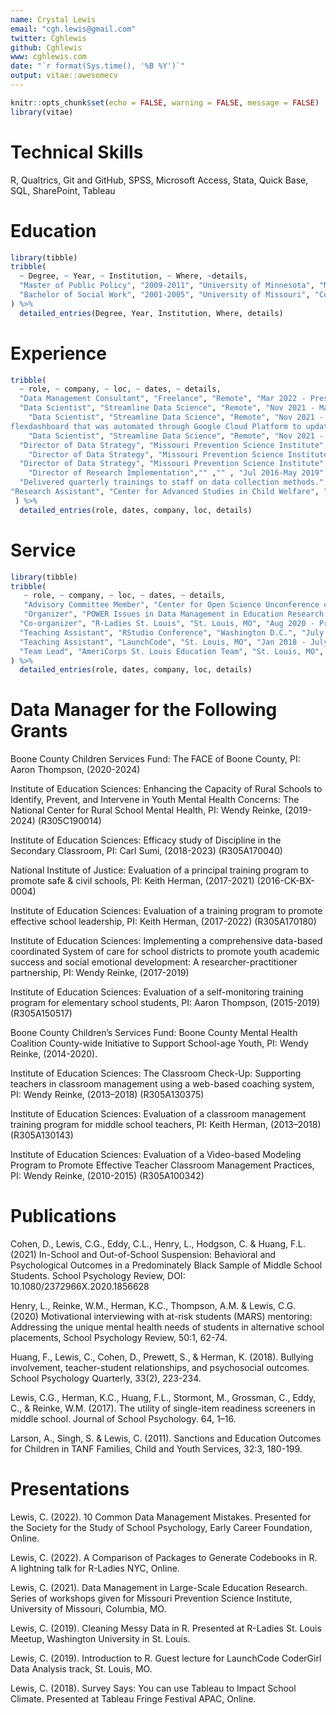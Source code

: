 ```yaml
---
name: Crystal Lewis
email: "cgh.lewis@gmail.com"
twitter: Cghlewis
github: Cghlewis
www: cghlewis.com
date: "`r format(Sys.time(), '%B %Y')`"
output: vitae::awesomecv
---
```


```r
knitr::opts_chunk$set(echo = FALSE, warning = FALSE, message = FALSE)
library(vitae)
```

#

\begin {center}
I am an education researcher with experience in project coordination and supervision, as well as data management, analysis, and reporting. I am happiest working at the intersection of K-12 education research and data management, helping researchers and practitioners obtain insights that improve student outcomes through harmonized, reliable, and documented data. I am also passionate about helping others organize their data and reporting through reproducible workflows.
\end{center}

# Technical Skills

R, Qualtrics, Git and GitHub, SPSS, Microsoft Access, Stata, Quick Base, SQL, SharePoint, Tableau

# Education

```r
library(tibble)
tribble(
  ~ Degree, ~ Year, ~ Institution, ~ Where, ~details,
  "Master of Public Policy", "2009-2011", "University of Minnesota", "Minneapolis, MN", "Concentration: Advanced Policy Analysis",
  "Bachelor of Social Work", "2001-2005", "University of Missouri", "Columbia, MO", "Concentration: Research Methods"
) %>% 
  detailed_entries(Degree, Year, Institution, Where, details)
```

# Experience
```r
tribble(
  ~ role, ~ company, ~ loc, ~ dates, ~ details,
  "Data Management Consultant", "Freelance", "Remote", "Mar 2022 - Present", "Providing research data management consulting, training, and data wrangling services to improve organizational workflows.",
  "Data Scientist", "Streamline Data Science", "Remote", "Nov 2021 - Mar 2022", "Built example client facing crm dashboard in R flexdashboard to be used to publicize services.",
    "Data Scientist", "Streamline Data Science", "Remote", "Nov 2021 - Mar 2022","Ingested data sources to build an internal metric tracking R
flexdashboard that was automated through Google Cloud Platform to update daily. The dashboard was used regularly by the sales team.",
    "Data Scientist", "Streamline Data Science", "Remote", "Nov 2021 - Mar 2022","Built google trends R flexdashboard to show capabilities of automatic updating data.",
  "Director of Data Strategy", "Missouri Prevention Science Institute", "University of Missouri", "May 2019 - Nov 2021", "Strategized data management plans for over ten actively funded projects and oversaw their implementation.",
    "Director of Data Strategy", "Missouri Prevention Science Institute", "University of Missouri", "May 2019 - Nov 2021", "Merged, cleaned, manipulated, queried, and documented data collected from school districts, state education agencies, surveys, assessments, and observations using R.",
  "Director of Data Strategy", "Missouri Prevention Science Institute", "University of Missouri", "May 2019 - Nov 2021","Built reports, dashboards, and visualizations for dissemination of data.",
    "Director of Research Implementation","" ,"" , "Jul 2016-May 2019","Supervised successful completion of data collection activities for six federally funded randomized controlled trial studies and two county funded projects.", "Director of Research Implementation","" ,"" , "Jul 2016-May 2019",
  "Delivered quarterly trainings to staff on data collection methods.", "Director of Research Implementation","" ,"" , "Jul 2016-May 2019", "Designed and built data collection tools including Qualtrics surveys and Access tracking databases.", "Research Associate", "", "", "Aug 2013 - Jul 2016", "Coordinated two Institute of Education Sciences funded randomized controlled trial studies.", "Research Associate", "", "", "Aug 2013 - Jul 2016", "Collected data in schools through classroom observations, surveys, and assessments.", "Research Associate", "", "", "Aug 2013 - Jul 2016", "Established trusting relationships with school district partners.", "Evaluation and Outcomes Manager", "Big Brothers Big Sisters of Eastern Missouri", "St. Louis, MO", "Jun 2011 - Aug 2013", "Oversaw the collection, analysis, and dissemination of data relating to performance management, outcomes, and stakeholder satisfaction.",
"Research Assistant", "Center for Advanced Studies in Child Welfare", "University of Minnesota", "Jan 2010 - Jul 2011", "Evaluated the effectiveness of the Hennepin County Attorney's Office truancy intervention program using qualitative and quantitative methods.", "Teaching Assistant", "Humphrey School of Public Affairs", "University of Minnesota", "Aug 2010 - Dec 2010", "Taught lab sessions of a graduate level introductory statistics course using Stata.", "Graduate Assistant", "Hennepin-University Partnership", "University of Minnesota", "Sep 2009 - May 2010", "Connected County officials with University faculty to develop effective partnerships to improve the community."
 ) %>% 
  detailed_entries(role, dates, company, loc, details)
```

# Service

```r
library(tibble)
tribble(
   ~ role, ~ company, ~ loc, ~ dates, ~ details,
   "Advisory Committee Member", "Center for Open Science Unconference on Open Scholarship Practices in Education", "Remote", "Oct 2022 - Present", "Assist in planning the 2023 event",
   "Organizer", "POWER Issues in Data Management in Education Research Hub", "Remote", "Jan 2022 - Present", "Organize and host monthly meetups and presentations on data management topics",
  "Co-organizer", "R-Ladies St. Louis", "St. Louis, MO", "Aug 2020 - Present", "Organize and host monthly workshops",
  "Teaching Assistant", "RStudio Conference", "Washington D.C.", "July 2022", "Teaching Assitant for What They Forgot to Teach You About R Workshop",
  "Teaching Assistant", "LaunchCode", "St. Louis, MO", "Jan 2018 - July 2018", "Developed curriculum and taught data analysis once a week for a cohort of 25 women looking to make a career transition.",
  "Team Lead", "AmeriCorps St. Louis Education Team", "St. Louis, MO", "Aug 2007 - Aug 2008", "Tutored elementary students, led educational programming, and supervised a team of three tutors"
) %>% 
  detailed_entries(role, dates, company, loc, details)
```

# Data Manager for the Following Grants

Boone County Children Services Fund: The FACE of Boone County, PI: Aaron Thompson, (2020-2024)

Institute of Education Sciences: Enhancing the Capacity of Rural Schools to Identify, Prevent, and Intervene in Youth Mental Health Concerns: The National Center for Rural School Mental Health, PI: Wendy Reinke, (2019-2024) (R305C190014)

Institute of Education Sciences: Efficacy study of Discipline in the Secondary Classroom, PI: Carl Sumi, (2018-2023) (R305A170040) 

National Institute of Justice: Evaluation of a principal training program to promote safe & civil schools, PI: Keith Herman, (2017-2021) (2016-CK-BX-0004)

Institute of Education Sciences: Evaluation of a training program to promote effective school leadership, PI: Keith Herman, (2017-2022) (R305A170180)

Institute of Education Sciences: Implementing a comprehensive data-based coordinated System of care for school districts to promote youth academic success and social emotional development: A 
researcher-practitioner partnership, PI: Wendy Reinke, (2017-2019)

Institute of Education Sciences: Evaluation of a self-monitoring training program for elementary school students, PI: Aaron Thompson, (2015-2019) (R305A150517)

Boone County Children’s Services Fund: Boone County Mental Health Coalition County-wide Initiative to Support School-age Youth, PI: Wendy Reinke, (2014-2020).

Institute of Education Sciences: The Classroom Check-Up: Supporting teachers in classroom 
management using a web-based coaching system, PI: Wendy Reinke, (2013–2018) (R305A130375)

Institute of Education Sciences: Evaluation of a classroom management training program for 
middle school teachers, PI: Keith Herman, (2013–2018) (R305A130143)

Institute of Education Sciences: Evaluation of a Video-based Modeling Program to Promote 
Effective Teacher Classroom Management Practices, PI: Wendy Reinke, (2010-2015) (R305A100342)

# Publications

Cohen, D., Lewis, C.G., Eddy, C.L., Henry, L., Hodgson, C. & Huang, F.L. (2021) In-School and Out-of-School Suspension: Behavioral and Psychological Outcomes in a Predominately Black Sample of Middle School Students. School Psychology Review, DOI: 10.1080/2372966X.2020.1856628

Henry, L., Reinke, W.M., Herman, K.C., Thompson, A.M. & Lewis, C.G. (2020) Motivational 
interviewing with at-risk students (MARS) mentoring: Addressing the unique mental health needs of students in alternative school placements, School Psychology Review, 50:1, 62-74.

Huang, F., Lewis, C., Cohen, D., Prewett, S., & Herman, K. (2018). Bullying involvement, 
teacher-student relationships, and psychosocial outcomes. School Psychology Quarterly, 33(2), 223-234. 

Lewis, C.G., Herman, K.C., Huang, F.L., Stormont, M., Grossman, C., Eddy, C., & Reinke, 
W.M. (2017). The utility of single-item readiness screeners in middle school. Journal of School Psychology. 64, 1–16.

Larson, A., Singh, S. & Lewis, C. (2011). Sanctions and Education Outcomes for Children in TANF 
Families, Child and Youth Services, 32:3, 180-199.


# Presentations

Lewis, C. (2022). 10 Common Data Management Mistakes. Presented for the Society for the Study of School Psychology, Early Career Foundation, Online.

Lewis, C. (2022). A Comparison of Packages to Generate Codebooks in R. A lightning talk for R-Ladies NYC, Online.

Lewis, C. (2021). Data Management in Large-Scale Education Research. Series of workshops given 
for Missouri Prevention Science Institute, University of Missouri, Columbia, MO. 

Lewis, C. (2019). Cleaning Messy Data in R. Presented at R-Ladies St. Louis Meetup, Washington 
University in St. Louis.

Lewis, C. (2019). Introduction to R. Guest lecture for LaunchCode CoderGirl Data Analysis track, St. Louis, MO.

Lewis, C. (2018). Survey Says: You can use Tableau to Impact School Climate. Presented at Tableau Fringe Festival APAC, Online.

